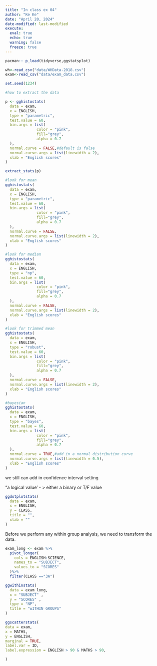 ```yaml
---
title: "In class ex 04"
author: "Ke Ke"
date: "April 20, 2024"
date-modified: last-modified
execute: 
  eval: true
  echo: true
  warning: false
  freeze: true
---
```


```r
pacman:: p_load(tidyverse,ggstatsplot)
```

```r
wh<-read_csv("data/WHData-2018.csv")
exam<-read_csv("data/exam_data.csv")
```

```r
set.seed(1234)

#how to extract the data 

p <- gghistostats(
  data = exam,
  x = ENGLISH,
  type = "parametric",
  test.value = 60,
  bin.args = list(
              color = "pink",
              fill="grey",
              alpha = 0.7
  ),
  normal.curve = FALSE,#default is false
  normal.curve.args = list(linewidth = 2),
  xlab = "English scores"
)
```

```r
extract_stats(p)
```

```r
#look for mean
gghistostats(
  data = exam,
  x = ENGLISH,
  type = "parametric",
  test.value = 60,
  bin.args = list(
              color = "pink",
              fill="grey",
              alpha = 0.7
  ),
  normal.curve = FALSE,
  normal.curve.args = list(linewidth = 2),
  xlab = "English scores"
)
```

```r
#look for median
gghistostats(
  data = exam,
  x = ENGLISH,
  type = "np",
  test.value = 60,
  bin.args = list(
              color = "pink",
              fill="grey",
              alpha = 0.7
  ),
  normal.curve = FALSE,
  normal.curve.args = list(linewidth = 2),
  xlab = "English scores"
)
```

```r
#look for trimmed mean
gghistostats(
  data = exam,
  x = ENGLISH,
  type = "robust",
  test.value = 60,
  bin.args = list(
              color = "pink",
              fill="grey",
              alpha = 0.7
  ),
  normal.curve = FALSE,
  normal.curve.args = list(linewidth = 2),
  xlab = "English scores"
)
```

```r
#bayesian
gghistostats(
  data = exam,
  x = ENGLISH,
  type = "bayes",
  test.value = 60,
  bin.args = list(
              color = "pink",
              fill="grey",
              alpha = 0.7
  ),
  normal.curve = TRUE,#add in a normal distribution curve 
  normal.curve.args = list(linewidth = 0.5),
  xlab = "English scores"
)
```

we still can add in confidence interval setting

"a logical value' - \> either a binary or T/F value

```r
ggdotplotstats(
  data = exam,
  x = ENGLISH,
  y = CLASS,
  title = "",
  xlab = ""
)
```

Before we perform any within group analysis, we need to transform the data.

```r
exam_long <- exam %>%
  pivot_longer(
    cols = ENGLISH:SCIENCE,
    names_to = "SUBJECT",
    values_to = "SCORES" 
  )%>%
  filter(CLASS =="3A")
```

```r
ggwithinstats(
  data = exam_long,
  x = "SUBJECT" ,
  y = "SCORES" ,
  type = "NP",
  title = "wITHIN GROUPS"
)
```

```r
ggscatterstats(
data = exam,
x = MATHS,
y = ENGLISH,
marginal = TRUE,
label.var = ID,
label.expression = ENGLISH > 90 & MATHS > 90,

)
```

